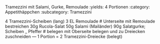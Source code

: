 Tramezzini mit Salami, Gurke, Remoulade
:yields: 4 Portionen
:category: Appetithäppchen
:subcategory: Tramezzini

4 Tramezzini-Scheiben (lang)
3 EL Remoulade
# Unterseite mit Remoulade bestreichen
30g Rucola-Salat
50g Salami (Mailänder)
90g Salatgurke; Scheiben
_ Pfeffer
# belegen
  mit Oberseite belegen und zu Dreiecken zuschneiden
---
1 Portion = 2 Tramezzini-Dreiecke (belegt)